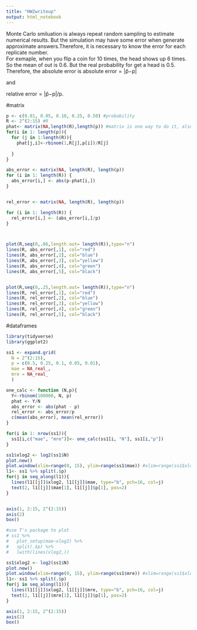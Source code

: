 ```yaml
---
title: "HW2writeup"
output: html_notebook
---
```

Monte Carlo smiluation is always repeat random sampling to estimate numerical results. But the simulation may have some error when generate approximate answers.Therefore, it is necessary to know the error for each replicate number.  
For exmaple, when you flip a coin for 10 times, the head shows up 6 times. So the mean of out is 0.6. But the real probability for get a head is 0.5. Therefore, the absolute error is 
absolute error = |p̂−p|

and

relative error = |p̂−p|/p.


#matrix
```r
p <- c(0.01, 0.05, 0.10, 0.25, 0.50) #probability 
R <- 2^(2:15) #R
phat<- matrix(NA,length(R),length(p)) #matrix is one way to do it, also try dataframes later.  
for(i in 1: length(p)){
  for (j in 1:length(R)){
    phat[j,i]<-rbinom(1,R[j],p[i])/R[j]
    
  }
}

abs_error <- matrix(NA, length(R), length(p))
for (i in 1: length(R)) {
  abs_error[i,] <- abs(p-phat[i,])
}


rel_error <- matrix(NA, length(R), length(p))

for (i in 1: length(R)) {
  rel_error[i,] <- (abs_error[i,]/p)
}



plot(R,seq(0,.06,length.out= length(R)),type="n")
lines(R, abs_error[,1], col="red")
lines(R, abs_error[,2], col="blue")
lines(R, abs_error[,3], col="yellow")
lines(R, abs_error[,4], col="green")
lines(R, abs_error[,5], col="black")


plot(R,seq(0,.25,length.out= length(R)),type="n")
lines(R, rel_error[,1], col="red")
lines(R, rel_error[,2], col="blue")
lines(R, rel_error[,3], col="yellow")
lines(R, rel_error[,4], col="green")
lines(R, rel_error[,5], col="black")
```

#dataframes 

```r
library(tidyverse)
library(ggplot2)
```

```r
ss1 <- expand.grid(
  N = 2^(2:15),
  p = c(0.5, 0.25, 0.1, 0.05, 0.01),
  mae = NA_real_,
  mre = NA_real_
  ) 

one_calc <- function (N,p){
  Y<-rbinom(100000, N, p)
  phat <- Y/N
  abs_error <- abs(phat - p)
  rel_error <- abs_error/p
  c(mean(abs_error), mean(rel_error))
}

for(i in 1: nrow(ss1)){
  ss1[i,c("mae", "mre")]<- one_calc(ss1[i, "N"], ss1[i,"p"])
}

ss1$xlog2 <- log2(ss1$N)
plot.new()
plot.window(xlim=range(0, 15), ylim=range(ss1$mae)) #xlim=range(ss1$xlog2)
l1<- ss1 %>% split(.$p)
for(j in seq_along(l1)){
  lines(l1[[j]]$xlog2, l1[[j]]$mae, type="b", pch=16, col=j)
  text(2, l1[[j]]$mae[1], l1[[j]]$p[1], pos=2)
}


axis(1, 2:15, 2^(2:15))
axis(2)
box()

#use T's package to plot 
# ss1 %>%
#   plot_setup(mae~xlog2) %>%
#   split(.$p) %>%
#   lwith(lines(xlog2,))
```

```r
ss1$xlog2 <- log2(ss1$N)
plot.new()
plot.window(xlim=range(0, 15), ylim=range(ss1$mre)) #xlim=range(ss1$xlog2)
l1<- ss1 %>% split(.$p)
for(j in seq_along(l1)){
  lines(l1[[j]]$xlog2, l1[[j]]$mre, type="b", pch=16, col=j)
  text(2, l1[[j]]$mre[1], l1[[j]]$p[1], pos=2)
}

axis(1, 2:15, 2^(2:15))
axis(2)
box()
```

